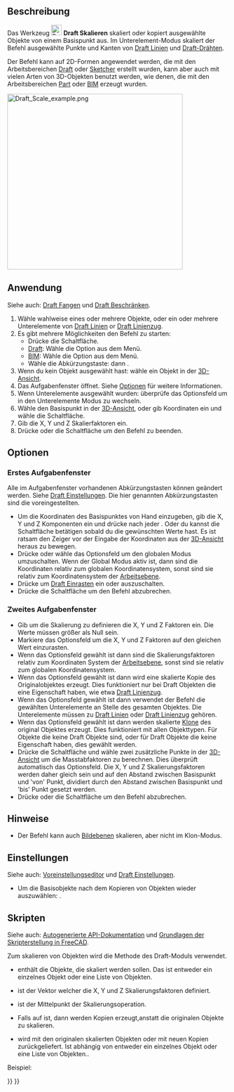 <languages/>

{{Docnav/de
|[[Draft_Rotate/de|Drehen]]
|[[Draft_Mirror/de|Spiegeln]]
|[[Draft_Workbench/de|Draft]]
|IconL=Draft_Rotate.svg
|IconR=Draft_Mirror.svg
|IconC=Workbench_Draft.svg
}}

{{GuiCommand/de
|Name=Draft Scale
|Name/de=Draft Skalieren
|MenuLocation=Änderung → Skalieren<br>Bearbeiten → Skalieren
|Workbenches=[[Draft_Workbench/de|Draft]], [[BIM_Workbench/de|BIM]]
|Shortcut={{KEY|S}} {{KEY|C}}
|SeeAlso=[[Draft_SubelementHighlight/de|Draft UnterelementHervorheben]], [[Draft_Clone/de|Draft Klonen]]
}}

<span id="Description"></span>
==Beschreibung==

Das Werkzeug [[Image:Draft_Scale.svg|24px]] '''Draft Skalieren''' skaliert oder kopiert ausgewählte Objekte von einem Basispunkt aus. Im Unterelement-Modus skaliert der Befehl ausgewählte Punkte und Kanten von [[Draft_Line/de|Draft Linien]] und [[Draft_Wire/de|Draft-Drähten]].

Der Befehl kann auf 2D-Formen angewendet werden, die mit den Arbeitsbereichen [[Draft Workbench/de|Draft]] oder [[Sketcher Workbench/de|Sketcher]] erstellt wurden, kann aber auch mit vielen Arten von 3D-Objekten benutzt werden, wie denen, die mit den Arbeitsbereichen [[Part Workbench/de|Part]] oder [[BIM_Workbench/de|BIM]] erzeugt wurden.

[[Image:Draft_Scale_example.png|400px]]
{{Caption|Skalieren eines Objekts von einen Basispunkt aus}}

<span id="Usage"></span>
==Anwendung==

Siehe auch: [[Draft_Snap/de|Draft Fangen]] und [[Draft_Constrain/de|Draft Beschränken]].

# Wähle wahlweise eines oder mehrere Objekte, oder ein oder mehrere Unterelemente von [[Draft_Line/de|Draft Linien]] or [[Draft_Wire/de|Draft Linienzug]].
# Es gibt mehrere Möglichkeiten den Befehl zu starten:
#* Drücke die {{Button|[[Image:Draft_Scale.svg|16px]] [[Draft_Scale/de|Skalieren]]}} Schaltfläche.
#* [[Draft_Workbench/de|Draft]]: Wähle die {{MenuCommand|Änderung → [[Image:Draft_Scale.svg|16px]] Skalieren}} Option aus dem Menü.
#* [[BIM_Workbench/de|BIM]]: Wähle die {{MenuCommand|Modifizieren → [[Image:Draft_Scale.svg|16px]] Skalieren}} Option aus dem Menü.
#* Wähle die Abkürzungstaste: {{KEY|S}} dann {{KEY|C}}.
# Wenn du kein Objekt ausgewählt hast: wähle ein Objekt in der [[3D_View/de|3D-Ansicht]].
# Das {{MenuCommand|Skalieren}} Aufgabenfenster öffnet. Siehe [[#Options|Optionen]] für weitere Informationen.
# Wenn Unterelemente ausgewählt wurden: überprüfe das {{MenuCommand|Modifiziere Unterelemente}} Optionsfeld um in den Unterelemente Modus zu wechseln.
# Wähle den Basispunkt in der [[3D_View/de|3D-Ansicht]], oder gib Koordinaten ein und wähle die {{Button|[[Image:Draft_AddPoint.svg|16px]] Enter point}} Schaltfläche.
# Gib die X, Y und Z Skalierfaktoren ein.
# Drücke {{KEY|Enter}} oder die {{Button|OK}} Schaltfläche um den Befehl zu beenden.

<span id="Options"></span>
==Optionen==

<span id="First_task_panel"></span>
===Erstes Aufgabenfenster===

Alle im Aufgabenfenster vorhandenen Abkürzungstasten können geändert werden. Siehe [[Draft_Preferences/de|Draft Einstellungen]]. Die hier genannten Abkürzungstasten sind die voreingestellten.

* Um die Koordinaten des Basispunktes von Hand einzugeben, gib die X, Y und Z Komponenten ein und drücke nach jeder {{KEY|Enter}}. Oder du kannst die {{Button|[[Image:Draft_AddPoint.svg|16px]] Enter point}} Schaltfläche betätigen sobald du die gewünschten Werte hast. Es ist ratsam den Zeiger vor der Eingabe der Koordinaten aus der [[3D_View/de|3D-Ansicht]] heraus zu bewegen.
* Drücke {{KEY|G}} oder wähle das {{MenuCommand|Global}} Optionsfeld um den globalen Modus umzuschalten. Wenn der Global Modus aktiv ist, dann sind die Koordinaten relativ zum globalen Koordinatensystem, sonst sind sie relativ zum Koordinatensystem der [[Draft_SelectPlane/de|Arbeitsebene]].
* Drücke {{KEY|S}} um [[Draft_Snap/de|Draft Einrasten]] ein oder auszuschalten.
* Drücke die {{Button|Abbrechen}} Schaltfläche um den Befehl abzubrechen.

<span id="Second_task_panel"></span>
===Zweites Aufgabenfenster===

* Gib um die Skalierung zu definieren die X, Y und Z Faktoren ein. Die Werte müssen größer als Null sein.
* Markiere das {{MenuCommand|Einheitliche Skalierung}} Optionsfeld um die X, Y und Z Faktoren auf den gleichen Wert einzurasten.
* Wenn das {{MenuCommand|Ausrichtung der Arbeitsebene}} Optionsfeld gewählt ist dann sind die Skalierungsfaktoren relativ zum Koordinaten System der [[Draft_SelectPlane|Arbeitsebene]], sonst sind sie relativ zum globalen Koordinatensystem.
* Wenn das {{MenuCommand|Kopieren}} Optionsfeld gewählt ist dann wird eine skalierte Kopie des Originalobjektes erzeugt. Dies funktioniert nur bei Draft Objekten die eine {{PropertyData|Punkte}} Eigenschaft haben, wie etwa [[Draft_Wire/de|Draft Linienzug]].
* Wenn das {{MenuCommand|Unterelemente ändern}} Optionsfeld gewählt ist dann verwendet der Befehl die gewählten Unterelemente an Stelle des gesamten Objektes. Die Unterelemente müssen zu [[Draft_Line|Draft Linien]] oder [[Draft_Wire/de|Draft Linienzug]] gehören.
* Wenn das {{MenuCommand|Klon erzeugen}} Optionsfeld gewählt ist dann werden skalierte [[Draft_Clone/de|Klone]] des original Objektes erzeugt. Dies funktioniert mit allen Objekttypen. Für Objekte die keine Draft Objekte sind, oder für Draft Objekte die keine {{PropertyData|Punkte}} Eigenschaft haben, {{Emphasis|muss}} dies gewählt werden.
* Drücke die {{Button|Anfangs- und Endpunkte wählen}} Schaltfläche und wähle zwei zusätzliche Punkte in der [[3D_View/de|3D-Ansicht]] um die Masstabfaktoren zu berechnen. Dies überprüft automatisch das {{MenuCommand|Einheitliche Skalierung}} Optionsfeld. Die X, Y und Z Skalierungsfaktoren werden daher gleich sein und auf den Abstand zwischen Basispunkt und 'von' Punkt, dividiert durch den Abstand zwischen Basispunkt und 'bis' Punkt gesetzt werden.
* Drücke {{KEY|Esc}} oder die {{Button|Abbrechen}} Schaltfläche um den Befehl abzubrechen.

<span id="Notes"></span>
==Hinweise==

* Der Befehl kann auch [[Image_CreateImagePlane/de|Bildebenen]] skalieren, aber nicht im Klon-Modus.

<span id="Preferences"></span>
==Einstellungen==

Siehe auch: [[Preferences_Editor/de|Voreinstellungseditor]] und [[Draft_Preferences/de|Draft Einstellungen]].

* Um die Basisobjekte nach dem Kopieren von Objekten wieder auszuwählen: {{MenuCommand|Bearbeiten → Einstellungen... → Draft → Allgemein → Wähle ursprüngliche Objekte nach dem Kopieren aus}}.

<span id="Scripting"></span>
==Skripten==

Siehe auch: [https://freecad.github.io/SourceDoc/ Autogenerierte API-Dokumentation] und [[FreeCAD_Scripting_Basics/de|Grundlagen der Skripterstellung in FreeCAD]].

Zum skalieren von Objekten wird die Methode {{incode|scale}} des Draft-Moduls verwendet.

{{Code|code=
scaled_list = scale(objectslist, scale=Vector(1,1,1), center=Vector(0,0,0), copy=False)
}}

* {{incode|objectslist}} enthält die Objekte, die skaliert werden sollen. Das ist entweder ein einzelnes Objekt oder eine Liste von Objekten.
* {{incode|scale}} ist der Vektor welcher die X, Y und Z Skalierungsfaktoren definiert.
* {{incode|center}} ist der Mittelpunkt der Skalierungsoperation.
* Falls {{incode|copy}} auf {{incode|True}} ist, dann werden Kopien erzeugt,anstatt die originalen Objekte zu skalieren.
* {{incode|scaled_list}} wird mit den originalen skalierten Objekten oder mit neuen Kopien zurückgeliefert. Ist abhängig von {{incode|objectslist}} entweder ein einzelnes Objekt oder eine Liste von Objekten..

Beispiel:

{{Code|code=
import FreeCAD as App
import Draft

doc = App.newDocument()

pts = [App.Vector(0, 0, 0), App.Vector(500, 500, 0), App.Vector(600, 0, 0)]
wire1 = Draft.make_wire(pts, closed=True)
doc.recompute()

scale1 = App.Vector(2.3, 0.75, 0)
wire2 = Draft.scale(wire1, scale1, copy=True)
doc.recompute()

scale2 = App.Vector(-2, -1.5, 0)
wires = Draft.scale([wire1, wire2], scale2, copy=True)
doc.recompute()
}}


{{Docnav/de
|[[Draft_Rotate/de|Drehen]]
|[[Draft_Mirror/de|Spiegeln]]
|[[Draft_Workbench/de|Draft]]
|IconL=Draft_Rotate.svg
|IconR=Draft_Mirror.svg
|IconC=Workbench_Draft.svg
}}

{{Draft Tools navi{{#translation:}}}}
{{Userdocnavi{{#translation:}}}}